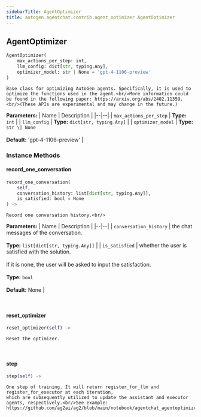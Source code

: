 ```yaml
---
sidebarTitle: AgentOptimizer
title: autogen.agentchat.contrib.agent_optimizer.AgentOptimizer
---
```

<h2 id="autogen.agentchat.contrib.agent_optimizer.AgentOptimizer" class="doc doc-heading">
    <code class="doc-symbol doc-symbol-heading doc-symbol-class"></code>
    <span class="doc doc-object-name doc-class-name">AgentOptimizer</span>
</h2>

```python
AgentOptimizer(
    max_actions_per_step: int,
    llm_config: dict[str, typing.Any],
    optimizer_model: str | None = 'gpt-4-1106-preview'
)
```

    Base class for optimizing AutoGen agents. Specifically, it is used to optimize the functions used in the agent.<br/>More information could be found in the following paper: https://arxiv.org/abs/2402.11359.<br/>(These APIs are experimental and may change in the future.)

<b>Parameters:</b>
| Name | Description |
|--|--|
| `max_actions_per_step` | **Type:** `int` |
| `llm_config` | **Type:** `dict[str, typing.Any]` |
| `optimizer_model` | **Type:** `str \| None`<br/><br/>**Default:** 'gpt-4-1106-preview' |

### Instance Methods

<code class="doc-symbol doc-symbol-heading doc-symbol-method"></code>
#### record_one_conversation

```python
record_one_conversation(
    self,
    conversation_history: list[dict[str, typing.Any]],
    is_satisfied: bool = None
) -> 
```

    Record one conversation history.<br/>

<b>Parameters:</b>
| Name | Description |
|--|--|
| `conversation_history` | the chat messages of the conversation.<br/><br/>**Type:** `list[dict[str, typing.Any]]` |
| `is_satisfied` | whether the user is satisfied with the solution.<br/><br/>If it is none, the user will be asked to input the satisfaction.<br/><br/>**Type:** `bool`<br/><br/>**Default:** None |

<br />

<code class="doc-symbol doc-symbol-heading doc-symbol-method"></code>
#### reset_optimizer

```python
reset_optimizer(self) -> 
```

    Reset the optimizer.

<br />

<code class="doc-symbol doc-symbol-heading doc-symbol-method"></code>
#### step

```python
step(self) -> 
```

    One step of training. It will return register_for_llm and register_for_executor at each iteration,
    which are subsequently utilized to update the assistant and executor agents, respectively.<br/>See example: https://github.com/ag2ai/ag2/blob/main/notebook/agentchat_agentoptimizer.ipynb

<br />